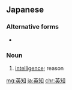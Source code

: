 ==Japanese==
{{ja-kanjitab|英|知}}

===Alternative forms===
* {{l|ja|叡智}}

===Noun===
{{ja-noun|えいち}}

# [[intelligence]]; reason

[[mg:英知]]
[[ja:英知]]
[[chr:英知]]